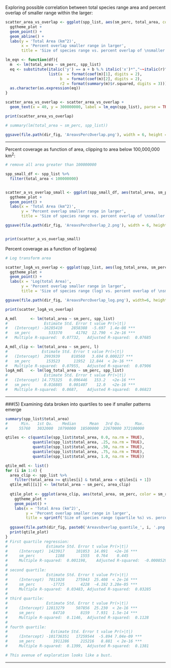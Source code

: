Exploring possible correlation between total species range area and percent overlap of smaller range within the larger:
  
``` r

scatter_area_vs_overlap <- ggplot(spp_list, aes(sm_perc, total_area, color = sm_range)) + 
  ggtheme_plot + 
  geom_point() + 
  geom_abline() + 
  labs(y = 'Total Area (km^2)', 
       x = 'Percent overlap smaller range in larger', 
       title = 'Size of species range vs. percent overlap of \nsmaller range with larger')

lm_eqn <- function(df){
  m  <- lm(total_area ~ sm_perc, spp_list)
  eq <- substitute(italic('y') == a + b %.% italic('x')*","~~italic(r)^2~"="~r2, 
                   list(a  = format(coef(m)[1], digits = 2), 
                        b  = format(coef(m)[2], digits = 2), 
                        r2 = format(summary(m)$r.squared, digits = 3)))
  as.character(as.expression(eq))             
}

scatter_area_vs_overlap <- scatter_area_vs_overlap + 
  geom_text(x = 40, y = 300000000, label = lm_eqn(spp_list), parse = TRUE)

print(scatter_area_vs_overlap)

# summary(lm(total_area ~ sm_perc, spp_list))

ggsave(file.path(dir_fig, 'AreavsPercOverlap.png'), width = 6, height = 4)


```

***  
  
Percent coverage as function of area, clipping to area below 100,000,000 km^2^:

``` r
# remove all area greater than 100000000

spp_small_df <- spp_list %>% 
  filter(total_area < 100000000)


scatter_a_vs_overlap_small <- ggplot(spp_small_df, aes(total_area, sm_perc, color = sm_range)) + 
  ggtheme_plot + 
  geom_point() + 
  labs(x = 'Total Area (km^2)', 
       y = 'Percent overlap smaller range in larger', 
       title = 'Size of species range vs. percent overlap of \nsmaller range with larger')

ggsave(file.path(dir_fig, 'AreavsPercOverlap_2.png'), width = 6, height = 4)


print(scatter_a_vs_overlap_small)

```

Percent coverage as a function of log(area)
``` r
# Log transform area

scatter_logA_vs_overlap <- ggplot(spp_list, aes(log_total_area, sm_perc, color = sm_range)) + 
  ggtheme_plot + 
  geom_point() + 
  labs(x = 'Log(total Area)', 
       y = 'Percent overlap smaller range in larger', 
       title = 'Size of species range (log) vs. percent overlap of \nsmaller range with larger')

ggsave(file.path(dir_fig, 'AreavsPercOverlap_log.png'), width=6, height=4)

print(scatter_logA_vs_overlap)
```


``` r

A_mdl      <- lm(total_area ~ sm_perc, spp_list)
#                Estimate Std. Error t value Pr(>|t|)    
#   (Intercept) -16285410    2858388  -5.697  1.4e-08 ***
#   sm_perc        533370      41702  12.790  < 2e-16 ***
#   Multiple R-squared:  0.07732,	Adjusted R-squared:  0.07685 

A_mdl_clip <- lm(total_area ~ sm_perc, l)
#               Estimate Std. Error t value Pr(>|t|)    
#   (Intercept)  2993939     810560   3.694 0.000227 ***
#   sm_perc       153523      11952  12.844  < 2e-16 ***
#   Multiple R-squared:  0.07955,	Adjusted R-squared:  0.07906 
logA_mdl   <- lm(log_total_area ~ sm_perc, spp_list)
#                Estimate Std. Error t value Pr(>|t|)    
#   (Intercept) 14.775325   0.096446   153.2   <2e-16 ***
#   sm_perc      0.016885   0.001407    12.0   <2e-16 ***
#   Multiple R-squared:  0.0687,	Adjusted R-squared:  0.06823 
```

***  
  
###(5) Examining data broken into quartiles to see if smaller patterns emerge
``` r

summary(spp_list$total_area)
#      Min.   1st Qu.    Median      Mean   3rd Qu.      Max.
#     55760   3032000  10790000  18500000  22670000 372100000

qtiles <- c(quantile(spp_list$total_area, 0.0, na.rm = TRUE),
            quantile(spp_list$total_area, .25, na.rm = TRUE),
            quantile(spp_list$total_area, .50, na.rm = TRUE),
            quantile(spp_list$total_area, .75, na.rm = TRUE),
            quantile(spp_list$total_area, 1.0, na.rm = TRUE))

qtile_mdl <- list()
for (i in 1:4) {
  area_clip <- spp_list %>%
    filter(total_area >= qtiles[i] & total_area < qtiles[i + 1])
  qtile_mdl[[i]] <- lm(total_area ~ sm_perc, area_clip)
  
  qtile_plot <- ggplot(area_clip, aes(total_area, sm_perc, color = sm_range)) + 
    ggtheme_plot + 
    geom_point() + 
    labs(x = 'Total Area (km^2)', 
         y = 'Percent overlap smaller range in larger', 
         title = sprintf('Size of species range (quartile %s) vs. percent overlap of \nsmaller range with larger', i))
  
  ggsave(file.path(dir_fig, paste0('AreavsOverlap_quantile_', i, '.png')), width = 6, height = 4)
  print(qtile_plot)
}
# First quartile regression:
#                 Estimate Std. Error t value Pr(>|t|)    
#     (Intercept)  1423917     101053  14.091   <2e-16 ***
#     sm_perc         1188       1555   0.764    0.445    
#     Multiple R-squared:  0.001198,	Adjusted R-squared:  -0.0008529 
#
# second quartile:
#                 Estimate Std. Error t value Pr(>|t|)    
#     (Intercept)  7011028     275943  25.408  < 2e-16 ***
#     sm_perc       -17725       4228  -4.192 3.28e-05 ***
#     Multiple R-squared:  0.03483,	Adjusted R-squared:  0.03285 
#
# third quartile:
#                 Estimate Std. Error t value Pr(>|t|)    
#     (Intercept) 12813279     507856  25.230  < 2e-16 ***
#     sm_perc        64710       8159   7.931  1.5e-14 ***
#     Multiple R-squared:  0.1146,	Adjusted R-squared:  0.1128 
#
# fourth quartile:
#                   Estimate Std. Error t value Pr(>|t|)    
#     (Intercept) -101736351   17259544  -5.894 7.04e-09 ***
#     sm_perc        1911286     215216   8.881  < 2e-16 ***
#     Multiple R-squared:  0.1399,	Adjusted R-squared:  0.1381 

# This avenue of exploration looks like a bust.

```

***  